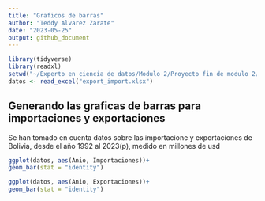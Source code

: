 ---
title: "Graficos de barras"
author: "Teddy Alvarez Zarate"
date: "2023-05-25"
output: github_document
---

```{r }
library(tidyverse)
library(readxl)
setwd("~/Experto en ciencia de datos/Modulo 2/Proyecto fin de modulo 2/Graficos de barras")
datos <- read_excel("export_import.xlsx")
```

## Generando las graficas de barras para importaciones y exportaciones

Se han tomado en cuenta datos sobre las importacione y exportaciones de Bolivia, desde el año 1992 al 2023(p), medido en millones de usd

```{r }
ggplot(datos, aes(Anio, Importaciones))+
geom_bar(stat = "identity")

ggplot(datos, aes(Anio, Exportaciones))+
geom_bar(stat = "identity")


```

